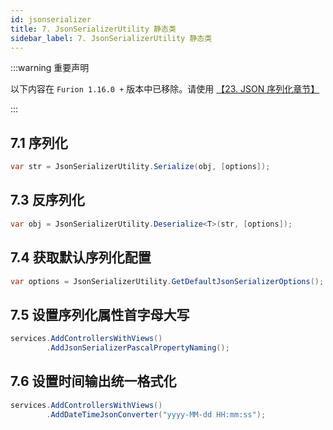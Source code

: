 ```yaml
---
id: jsonserializer
title: 7. JsonSerializerUtility 静态类
sidebar_label: 7. JsonSerializerUtility 静态类
---
```


:::warning 重要声明

以下内容在 `Furion 1.16.0 +` 版本中已移除。请使用 [【23. JSON 序列化章节】](../json-serialization)

:::

## 7.1 序列化

```cs
var str = JsonSerializerUtility.Serialize(obj, [options]);
```

## 7.3 反序列化

```cs
var obj = JsonSerializerUtility.Deserialize<T>(str, [options]);
```

## 7.4 获取默认序列化配置

```cs
var options = JsonSerializerUtility.GetDefaultJsonSerializerOptions();
```

## 7.5 设置序列化属性首字母大写

```cs {2}
services.AddControllersWithViews()
        .AddJsonSerializerPascalPropertyNaming();
```

## 7.6 设置时间输出统一格式化

```cs {2}
services.AddControllersWithViews()
        .AddDateTimeJsonConverter("yyyy-MM-dd HH:mm:ss");
```
